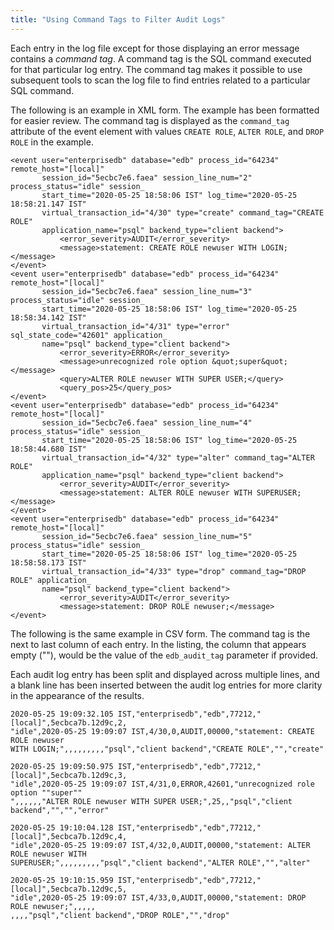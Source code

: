 ```yaml
---
title: "Using Command Tags to Filter Audit Logs"
---
```


<div id="using_command_tags_to_filter_audit_logs" class="registered_link"></div>




Each entry in the log file except for those displaying an error message contains a *command tag*. A command tag is the SQL command executed for that particular log entry. The command tag makes it possible to use subsequent tools to scan the log file to find entries related to a particular SQL command.

The following is an example in XML form. The example has been formatted for easier review. The command tag is displayed as the `command_tag` attribute of the event element with values `CREATE ROLE`, `ALTER ROLE`, and `DROP ROLE` in the example.

    <event user="enterprisedb" database="edb" process_id="64234" remote_host="[local]"
           session_id="5ecbc7e6.faea" session_line_num="2" process_status="idle" session_
           start_time="2020-05-25 18:58:06 IST" log_time="2020-05-25 18:58:21.147 IST"
           virtual_transaction_id="4/30" type="create" command_tag="CREATE ROLE"
           application_name="psql" backend_type="client backend">
               <error_severity>AUDIT</error_severity>
               <message>statement: CREATE ROLE newuser WITH LOGIN;</message>
    </event>
    <event user="enterprisedb" database="edb" process_id="64234" remote_host="[local]"
           session_id="5ecbc7e6.faea" session_line_num="3" process_status="idle" session_
           start_time="2020-05-25 18:58:06 IST" log_time="2020-05-25 18:58:34.142 IST"
           virtual_transaction_id="4/31" type="error" sql_state_code="42601" application_
           name="psql" backend_type="client backend">
               <error_severity>ERROR</error_severity>
               <message>unrecognized role option &quot;super&quot;</message>
               <query>ALTER ROLE newuser WITH SUPER USER;</query>
               <query_pos>25</query_pos>
    </event>
    <event user="enterprisedb" database="edb" process_id="64234" remote_host="[local]"
           session_id="5ecbc7e6.faea" session_line_num="4" process_status="idle" session_
           start_time="2020-05-25 18:58:06 IST" log_time="2020-05-25 18:58:44.680 IST"
           virtual_transaction_id="4/32" type="alter" command_tag="ALTER ROLE"
           application_name="psql" backend_type="client backend">
               <error_severity>AUDIT</error_severity>
               <message>statement: ALTER ROLE newuser WITH SUPERUSER;</message>
    </event>
    <event user="enterprisedb" database="edb" process_id="64234" remote_host="[local]"
           session_id="5ecbc7e6.faea" session_line_num="5" process_status="idle" session_
           start_time="2020-05-25 18:58:06 IST" log_time="2020-05-25 18:58:58.173 IST"
           virtual_transaction_id="4/33" type="drop" command_tag="DROP ROLE" application_
           name="psql" backend_type="client backend">
               <error_severity>AUDIT</error_severity>
               <message>statement: DROP ROLE newuser;</message>
    </event>

The following is the same example in CSV form. The command tag is the next to last column of each entry. In the listing, the column that appears empty (""), would be the value of the `edb_audit_tag` parameter if provided.

Each audit log entry has been split and displayed across multiple lines, and a blank line has been inserted between the audit log entries for more clarity in the appearance of the results.

    2020-05-25 19:09:32.105 IST,"enterprisedb","edb",77212,"[local]",5ecbca7b.12d9c,2,
    "idle",2020-05-25 19:09:07 IST,4/30,0,AUDIT,00000,"statement: CREATE ROLE newuser
    WITH LOGIN;",,,,,,,,,"psql","client backend","CREATE ROLE","","create"

    2020-05-25 19:09:50.975 IST,"enterprisedb","edb",77212,"[local]",5ecbca7b.12d9c,3,
    "idle",2020-05-25 19:09:07 IST,4/31,0,ERROR,42601,"unrecognized role option ""super""
    ",,,,,,"ALTER ROLE newuser WITH SUPER USER;",25,,"psql","client backend","","","error"

    2020-05-25 19:10:04.128 IST,"enterprisedb","edb",77212,"[local]",5ecbca7b.12d9c,4,
    "idle",2020-05-25 19:09:07 IST,4/32,0,AUDIT,00000,"statement: ALTER ROLE newuser WITH
    SUPERUSER;",,,,,,,,,"psql","client backend","ALTER ROLE","","alter"

    2020-05-25 19:10:15.959 IST,"enterprisedb","edb",77212,"[local]",5ecbca7b.12d9c,5,
    "idle",2020-05-25 19:09:07 IST,4/33,0,AUDIT,00000,"statement: DROP ROLE newuser;",,,,,
    ,,,,"psql","client backend","DROP ROLE","","drop"
